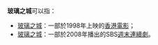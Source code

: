 '''玻璃之城'''可以指：
*[[玻璃之城|玻璃之城]]：一部於1998年上映的[[香港電影|香港電影]]；
*[[玻璃之城_(電視劇)|玻璃之城]]：一部於2008年播出的SBS[[SBS週末劇場|週末連續劇]]。
{{disambig|Cat=四字作品消歧义}}